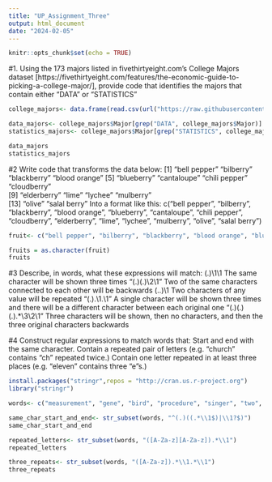 ```yaml
---
title: "UP_Assignment_Three"
output: html_document
date: "2024-02-05"
---
```


```r
knitr::opts_chunk$set(echo = TRUE)
```

#1. Using the 173 majors listed in fivethirtyeight.com’s College Majors dataset [https://fivethirtyeight.com/features/the-economic-guide-to-picking-a-college-major/], provide code that identifies the majors that contain either "DATA" or "STATISTICS"  

```r

college_majors<- data.frame(read.csv(url("https://raw.githubusercontent.com/fivethirtyeight/data/master/college-majors/majors-list.csv")))
```

```r
data_majors<- college_majors$Major[grep("DATA", college_majors$Major)] 
statistics_majors<- college_majors$Major[grep("STATISTICS", college_majors$Major)]

data_majors
statistics_majors
```

#2 Write code that transforms the data below:
[1] "bell pepper"  "bilberry"     "blackberry"   "blood orange"
[5] "blueberry"    "cantaloupe"   "chili pepper" "cloudberry"  
[9] "elderberry"   "lime"         "lychee"       "mulberry"    
[13] "olive"        "salal berry"
Into a format like this:
c("bell pepper", "bilberry", "blackberry", "blood orange", "blueberry", "cantaloupe", "chili pepper", "cloudberry", "elderberry", "lime", "lychee", "mulberry", "olive", "salal berry")

```r

fruit<- c("bell pepper", "bilberry", "blackberry", "blood orange", "blueberry", "cantaloupe", "chili pepper", "cloudberry", "elderberry", "lime", "lychee", "mulberry", "olive", "salal berry")

fruits = as.character(fruit) 
fruits
```

#3 Describe, in words, what these expressions will match:
(.)\1\1 The same character will be shown three times 
"(.)(.)\\2\\1" Two of the same characters connected to each other will be backwards
(..)\1 Two characters of any value will be repeated 
"(.).\\1.\\1" A single character will be shown three times and there will be a different character between each original one 
"(.)(.)(.).*\\3\\2\\1" Three characters will be shown, then no characters, and then the three original characters backwards   

#4 Construct regular expressions to match words that:
Start and end with the same character.
Contain a repeated pair of letters (e.g. "church" contains "ch" repeated twice.)
Contain one letter repeated in at least three places (e.g. "eleven" contains three "e"s.)

```r

install.packages("stringr",repos = "http://cran.us.r-project.org")
library("stringr")
```

```r

words<- c("measurement", "gene", "bird", "procedure", "singer", "two", "power", "cabinet", "attitude", "magazine")
```

```r

same_char_start_and_end<- str_subset(words, "^(.)((.*\\1$)|\\1?$)") 
same_char_start_and_end
```

```r

repeated_letters<- str_subset(words, "([A-Za-z][A-Za-z]).*\\1")
repeated_letters
```

```r

three_repeats<- str_subset(words, "([A-Za-z]).*\\1.*\\1")
three_repeats
```
